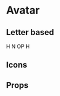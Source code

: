 
<Meta title="components|Avatar" component={Avatar} />

# Avatar

<Preview>
  <Story name="simple">
    <Flex>
      <Avatar m={1} alt="John Smith" src={image} />
      <Avatar m={1} alt="John Smith" src={image} size="60px" />
    </Flex>
  </Story>
</Preview>

## Letter based

<Preview>
  <Story name="letter based">
    <Flex>
      <Avatar m={1} bg="palette.primary">
        H
      </Avatar>
      <Avatar m={1} bg="palette.success">
        N
      </Avatar>
      <Avatar m={1} bg="palette.warning">
        OP
      </Avatar>
      <Avatar m={1} bg="primary.main">
        H
      </Avatar>
    </Flex>
  </Story>
</Preview>

## Icons

<Preview>
  <Story name="icons">
    <Flex>
      <Avatar m={1}>
        <Icons.Folder />
      </Avatar>
      <Avatar m={1} bg="black" color="LightBlue">
        <Icons.Pageview />
      </Avatar>
      <Avatar m={1} bg="primary.light" color="LightGrey">
        <Icons.Assignment />
      </Avatar>
    </Flex>
  </Story>
</Preview>

## Props

<Props of={Avatar} />
